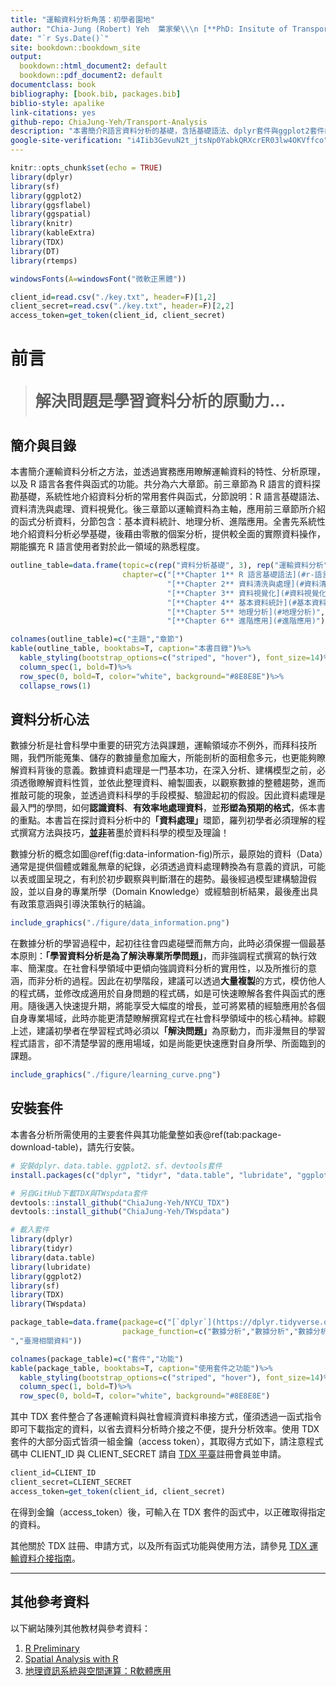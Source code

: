 ```yaml
--- 
title: "運輸資料分析角落：初學者園地"
author: "Chia-Jung (Robert) Yeh  葉家榮\\\n [**PhD: Insitute of Transport and Logistics Studies, USYD**](https://www.sydney.edu.au/business/about/our-people/research-students/chia-jung-yeh-557.html)\\\nM.S.: Department of Transportation and Logistics Management, NYCU"
date: "`r Sys.Date()`"
site: bookdown::bookdown_site
output:
  bookdown::html_document2: default
  bookdown::pdf_document2: default
documentclass: book
bibliography: [book.bib, packages.bib]
biblio-style: apalike
link-citations: yes
github-repo: ChiaJung-Yeh/Transport-Analysis
description: "本書簡介R語言資料分析的基礎，含括基礎語法、dplyr套件與ggplot2套件的使用，深入淺出資料分析的步驟，最後透過交通運輸案例將所介紹的套件與函式應用於實務資料。"
google-site-verification: "i4Iib3GevuN2t_jtsNp0YabkQRXcrER03lw4OKVffco"
---
```


```r
knitr::opts_chunk$set(echo = TRUE)
library(dplyr)
library(sf)
library(ggplot2)
library(ggsflabel)
library(ggspatial)
library(knitr)
library(kableExtra)
library(TDX)
library(DT)
library(rtemps)

windowsFonts(A=windowsFont("微軟正黑體"))

client_id=read.csv("./key.txt", header=F)[1,2]
client_secret=read.csv("./key.txt", header=F)[2,2]
access_token=get_token(client_id, client_secret)
```

<meta name="google-site-verification" content="i4Iib3GevuN2t_jtsNp0YabkQRXcrER03lw4OKVffco" />

# **前言** {-}

><p style="font-size:25px;line-height:2">**解決問題是學習資料分析的原動力...**</p>  


## 簡介與目錄 {-}

本書簡介運輸資料分析之方法，並透過實務應用瞭解運輸資料的特性、分析原理，以及 R 語言各套件與函式的功能。共分為六大章節。前三章節為 R 語言的資料探勘基礎，系統性地介紹資料分析的常用套件與函式，分節說明：R 語言基礎語法、資料清洗與處理、資料視覺化。後三章節以運輸資料為主軸，應用前三章節所介紹的函式分析資料，分節包含：基本資料統計、地理分析、進階應用。全書先系統性地介紹資料分析必學基礎，後藉由零散的個案分析，提供較全面的實際資料操作，期能擴充 R 語言使用者對於此一領域的熟悉程度。

```r
outline_table=data.frame(topic=c(rep("資料分析基礎", 3), rep("運輸資料分析", 3)),
                         chapter=c("[**Chapter 1** R 語言基礎語法](#r-語言基礎語法)",
                                   "[**Chapter 2** 資料清洗與處理](#資料清洗與處理)",
                                   "[**Chapter 3** 資料視覺化](#資料視覺化)",
                                   "[**Chapter 4** 基本資料統計](#基本資料統計)",
                                   "[**Chapter 5** 地理分析](#地理分析)",
                                   "[**Chapter 6** 進階應用](#進階應用)"))

colnames(outline_table)=c("主題","章節")
kable(outline_table, booktabs=T, caption="本書目錄")%>%
  kable_styling(bootstrap_options=c("striped", "hover"), font_size=14)%>%
  column_spec(1, bold=T)%>%
  row_spec(0, bold=T, color="white", background="#8E8E8E")%>%
  collapse_rows(1)
```



## 資料分析心法 {-}

數據分析是社會科學中重要的研究方法與課題，運輸領域亦不例外，而拜科技所賜，我們所能蒐集、儲存的數據量愈加龐大，所能剖析的面相愈多元，也更能夠瞭解資料背後的意義。數據資料處理是一門基本功，在深入分析、建構模型之前，必須透徹瞭解資料性質，並依此整理資料、繪製圖表，以觀察數據的整體趨勢，進而推敲可能的現象，並透過資料科學的手段模擬、驗證起初的假設。因此資料處理是最入門的學問，如何**認識資料**、**有效率地處理資料**，並**形塑為預期的格式**，係本書的重點。本書旨在探討資料分析中的**「資料處理」**環節，羅列初學者必須理解的程式撰寫方法與技巧，**<u>並非</u>**著墨於資料科學的模型及理論！

數據分析的概念如圖\@ref(fig:data-information-fig)所示，最原始的資料（Data）通常是提供個體或雜亂無章的紀錄，必須透過資料處理轉換為有意義的資訊，可能以表或圖呈現之，有利於初步觀察與判斷潛在的趨勢。最後經過模型建構驗證假設，並以自身的專業所學（Domain Knowledge）或經驗剖析結果，最後產出具有政策意涵與引導決策執行的結論。

```r
include_graphics("./figure/data_information.png")
```

在數據分析的學習過程中，起初往往會四處碰壁而無方向，此時必須保握一個最基本原則：**「學習資料分析是為了解決專業所學問題」**，而非強調程式撰寫的執行效率、簡潔度。在社會科學領域中更傾向強調資料分析的實用性，以及所推衍的意涵，而非分析的過程。因此在初學階段，建議可以透過**大量複製**的方式，模仿他人的程式碼，並修改成適用於自身問題的程式碼，如是可快速瞭解各套件與函式的應用。隨後邁入快速提升期，將能享受大幅度的增長，並可將累積的經驗應用於各個自身專業場域，此時亦能更清楚瞭解撰寫程式在社會科學領域中的核心精神。綜觀上述，建議初學者在學習程式時必須以**「解決問題」**為原動力，而非漫無目的學習程式語言，卻不清楚學習的應用場域，如是尚能更快速應對自身所學、所面臨到的課題。

```r
include_graphics("./figure/learning_curve.png")
```


## 安裝套件 {-}

本書各分析所需使用的主要套件與其功能彙整如表\@ref(tab:package-download-table)，請先行安裝。

```r
# 安裝dplyr、data.table、ggplot2、sf、devtools套件
install.packages(c("dplyr", "tidyr", "data.table", "lubridate", "ggplot2", "sf", "devtools"))

# 另自GitHub下載TDX與TWspdata套件
devtools::install_github("ChiaJung-Yeh/NYCU_TDX")
devtools::install_github("ChiaJung-Yeh/TWspdata")

# 載入套件
library(dplyr)
library(tidyr)
library(data.table)
library(lubridate)
library(ggplot2)
library(sf)
library(TDX)
library(TWspdata)
```

```r
package_table=data.frame(package=c("[`dplyr`](https://dplyr.tidyverse.org/)","[`tidyr`](https://tidyr.tidyverse.org/)", "[`data.table`](https://rdatatable.gitlab.io/data.table/)", "[`lubridate`](https://lubridate.tidyverse.org/)", "[`ggplot2`](https://ggplot2.tidyverse.org/)", "[`sf`](https://r-spatial.github.io/sf/)", "[`TDX`](https://chiajung-yeh.github.io/TDX_Guide/)", "[`TWspdata`](https://github.com/ChiaJung-Yeh/TWspdata)"),
                         package_function=c("數據分析","數據分析","數據分析（尤其更大量的數據）","時間處理","繪圖","地理分析","介接臺灣運輸資料
","臺灣相關資料"))

colnames(package_table)=c("套件","功能")
kable(package_table, booktabs=T, caption="使用套件之功能")%>%
  kable_styling(bootstrap_options=c("striped", "hover"), font_size=14)%>%
  column_spec(1, bold=T)%>%
  row_spec(0, bold=T, color="white", background="#8E8E8E")
```

其中 TDX 套件整合了各運輸資料與社會經濟資料串接方式，僅須透過一函式指令即可下載指定的資料，以省去資料分析時介接之不便，提升分析效率。使用 TDX 套件的大部分函式皆須一組金鑰（access token），其取得方式如下，請注意程式碼中 CLIENT_ID 與 CLIENT_SECRET 請自 [TDX 平臺](https://tdx.transportdata.tw/register)註冊會員並申請。

```r
client_id=CLIENT_ID
client_secret=CLIENT_SECRET
access_token=get_token(client_id, client_secret)
```

在得到金鑰（access_token）後，可輸入在 TDX 套件的函式中，以正確取得指定的資料。

其他關於 TDX 註冊、申請方式，以及所有函式功能與使用方法，請參見 [TDX 運輸資料介接指南](https://chiajung-yeh.github.io/TDX_Guide/)。

---

## 其他參考資料 {-}

以下網站陳列其他教材與參考資料：

1. [R Preliminary](https://chiajung-yeh.github.io/R-Code-Sharing/R_Preliminary/R_Preliminary.html)
2. [Spatial Analysis with R](https://chiajung-yeh.github.io/Spatial-Analysis/)  
3. [地理資訊系統與空間運算：R軟體應用](https://www.books.com.tw/products/0010979785)



<!-- ```{js, echo = FALSE} -->
<!-- title=document.getElementById('header'); -->
<!-- title.innerHTML = '<img src="figure/image/cover_image.png" alt="Test Image">' + title.innerHTML -->
<!-- ``` -->



